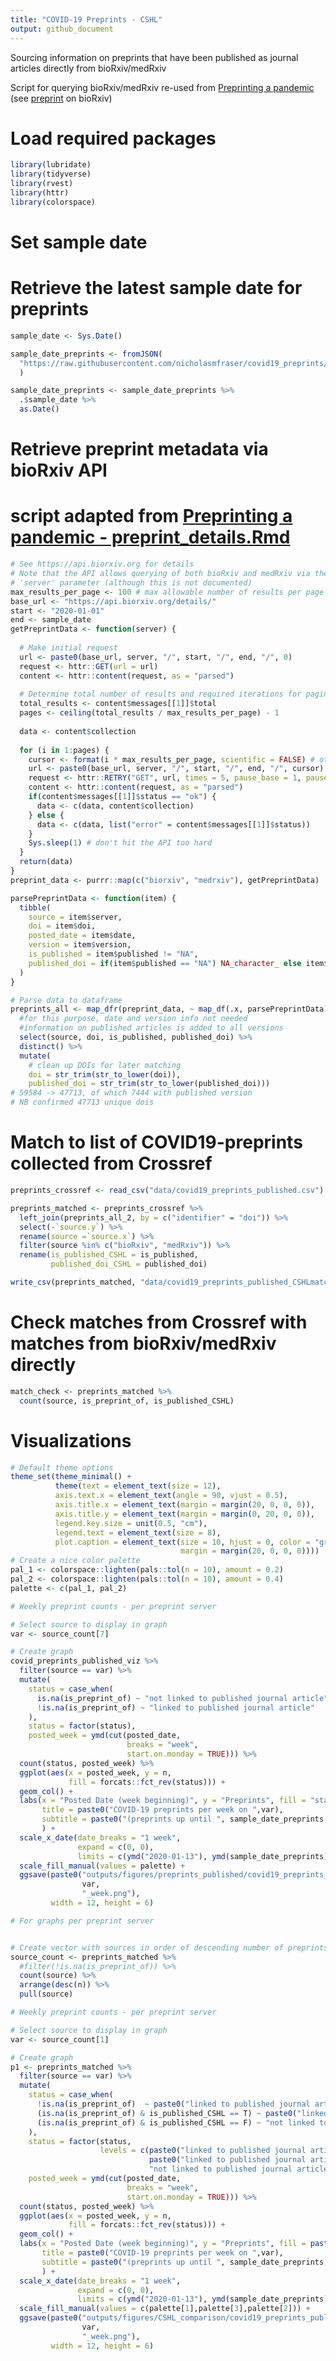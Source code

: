 ```yaml
---
title: "COVID-19 Preprints - CSHL"
output: github_document
---
```


Sourcing information on preprints that have been published as journal articles directly from bioRxiv/medRxiv

Script for querying bioRxiv/medRxiv re-used from [Preprinting a pandemic](https://github.com/preprinting-a-pandemic/pandemic_preprints) (see [preprint](https://doi.org/10.1101/2020.05.22.111294) on bioRxiv)

# Load required packages 

```r

library(lubridate)
library(tidyverse)
library(rvest)
library(httr)
library(colorspace)

```


# Set sample date
# Retrieve the latest sample date for preprints

```r
sample_date <- Sys.Date()

sample_date_preprints <- fromJSON(
  "https://raw.githubusercontent.com/nicholasmfraser/covid19_preprints/master/data/metadata.json"
  ) 

sample_date_preprints <- sample_date_preprints %>%
  .$sample_date %>%
  as.Date()

```


# Retrieve preprint metadata via bioRxiv API
# script adapted from [Preprinting a pandemic - preprint_details.Rmd](https://github.com/preprinting-a-pandemic/pandemic_preprints/blob/master/preprint_details.Rmd)

```r
# See https://api.biorxiv.org for details
# Note that the API allows querying of both bioRxiv and medRxiv via the 
# 'server' parameter (although this is not documented)
max_results_per_page <- 100 # max allowable number of results per page
base_url <- "https://api.biorxiv.org/details/"
start <- "2020-01-01"
end <- sample_date
getPreprintData <- function(server) {
  
  # Make initial request
  url <- paste0(base_url, server, "/", start, "/", end, "/", 0)
  request <- httr::GET(url = url)
  content <- httr::content(request, as = "parsed")
  
  # Determine total number of results and required iterations for paging
  total_results <- content$messages[[1]]$total
  pages <- ceiling(total_results / max_results_per_page) - 1
  
  data <- content$collection
  
  for (i in 1:pages) {
    cursor <- format(i * max_results_per_page, scientific = FALSE) # otherwise page 100000 becomes 1e05, which the api does not recognise
    url <- paste0(base_url, server, "/", start, "/", end, "/", cursor)
    request <- httr::RETRY("GET", url, times = 5, pause_base = 1, pause_cap = 60) # retry if server error
    content <- httr::content(request, as = "parsed")
    if(content$messages[[1]]$status == "ok") {
      data <- c(data, content$collection)
    } else {
      data <- c(data, list("error" = content$messages[[1]]$status))
    }
    Sys.sleep(1) # don't hit the API too hard
  }
  return(data)
}
preprint_data <- purrr::map(c("biorxiv", "medrxiv"), getPreprintData)
```


```r
parsePreprintData <- function(item) {
  tibble(
    source = item$server,
    doi = item$doi,
    posted_date = item$date,
    version = item$version,
    is_published = item$published != "NA",
    published_doi = if(item$published == "NA") NA_character_ else item$published
  )
}

# Parse data to dataframe
preprints_all <- map_dfr(preprint_data, ~ map_df(.x, parsePreprintData)) %>%
  #for this purpose, date and version info not needed
  #information on published articles is added to all versions
  select(source, doi, is_published, published_doi) %>%
  distinct() %>%
  mutate(
    # clean up DOIs for later matching
    doi = str_trim(str_to_lower(doi)),
    published_doi = str_trim(str_to_lower(published_doi)))
# 59584 -> 47713, of which 7444 with published version
# NB confirmed 47713 unique dois 

```

# Match to list of COVID19-preprints collected from Crossref

```r
preprints_crossref <- read_csv("data/covid19_preprints_published.csv")

preprints_matched <- preprints_crossref %>%
  left_join(preprints_all_2, by = c("identifier" = "doi")) %>%
  select(-`source.y`) %>%
  rename(source =`source.x`) %>%
  filter(source %in% c("bioRxiv", "medRxiv")) %>%
  rename(is_published_CSHL = is_published,
         published_doi_CSHL = published_doi)

write_csv(preprints_matched, "data/covid19_preprints_published_CSHLmatch.csv")

```

# Check matches from Crossref with matches from bioRxiv/medRxiv directly

```r

match_check <- preprints_matched %>%
  count(source, is_preprint_of, is_published_CSHL)

```

# Visualizations

```r
# Default theme options
theme_set(theme_minimal() +
          theme(text = element_text(size = 12),
          axis.text.x = element_text(angle = 90, vjust = 0.5),
          axis.title.x = element_text(margin = margin(20, 0, 0, 0)),
          axis.title.y = element_text(margin = margin(0, 20, 0, 0)),
          legend.key.size = unit(0.5, "cm"),
          legend.text = element_text(size = 8),
          plot.caption = element_text(size = 10, hjust = 0, color = "grey25", 
                                      margin = margin(20, 0, 0, 0))))
# Create a nice color palette
pal_1 <- colorspace::lighten(pals::tol(n = 10), amount = 0.2)
pal_2 <- colorspace::lighten(pals::tol(n = 10), amount = 0.4)
palette <- c(pal_1, pal_2)
```

```r

# Weekly preprint counts - per preprint server

# Select source to display in graph
var <- source_count[7]

# Create graph
covid_preprints_published_viz %>%
  filter(source == var) %>%
  mutate(
    status = case_when(
      is.na(is_preprint_of) ~ "not linked to published journal article",
      !is.na(is_preprint_of) ~ "linked to published journal article"
    ),
    status = factor(status),
    posted_week = ymd(cut(posted_date,
                          breaks = "week",
                          start.on.monday = TRUE))) %>%
  count(status, posted_week) %>%
  ggplot(aes(x = posted_week, y = n, 
             fill = forcats::fct_rev(status))) +
  geom_col() +
  labs(x = "Posted Date (week beginning)", y = "Preprints", fill = "status (from Crossref)",
       title = paste0("COVID-19 preprints per week on ",var), 
       subtitle = paste0("(preprints up until ", sample_date_preprints, ", sample date ", sample_date,")")
       ) +
  scale_x_date(date_breaks = "1 week",
               expand = c(0, 0),
               limits = c(ymd("2020-01-13"), ymd(sample_date_preprints))) +
  scale_fill_manual(values = palette) +
  ggsave(paste0("outputs/figures/preprints_published/covid19_preprints_published_",
                var,
                "_week.png"), 
         width = 12, height = 6)
```

```r
# For graphs per preprint server


# Create vector with sources in order of descending number of preprints
source_count <- preprints_matched %>%
  #filter(!is.na(is_preprint_of)) %>%
  count(source) %>%
  arrange(desc(n)) %>%
  pull(source)

```

```r

# Weekly preprint counts - per preprint server

# Select source to display in graph
var <- source_count[1]

# Create graph
p1 <- preprints_matched %>%
  filter(source == var) %>%
  mutate(
    status = case_when(
      !is.na(is_preprint_of)  ~ paste0("linked to published journal article in Crossref and ", var),
      (is.na(is_preprint_of) & is_published_CSHL == T) ~ paste0("linked to published journal article in ",var, " only"),
      (is.na(is_preprint_of) & is_published_CSHL == F) ~ "not linked to published journal article"
    ),
    status = factor(status,
                    levels = c(paste0("linked to published journal article in Crossref and ", var),
                               paste0("linked to published journal article in ",var, " only"), 
                               "not linked to published journal article")),
    posted_week = ymd(cut(posted_date,
                          breaks = "week",
                          start.on.monday = TRUE))) %>%
  count(status, posted_week) %>%
  ggplot(aes(x = posted_week, y = n, 
             fill = forcats::fct_rev(status))) +
  geom_col() +
  labs(x = "Posted Date (week beginning)", y = "Preprints", fill = paste0("status (from Crossref) and ", var),
       title = paste0("COVID-19 preprints per week on ",var), 
       subtitle = paste0("(preprints up until ", sample_date_preprints, ", sample date ", sample_date,")")
       ) +
  scale_x_date(date_breaks = "1 week",
               expand = c(0, 0),
               limits = c(ymd("2020-01-13"), ymd(sample_date_preprints))) +
  scale_fill_manual(values = c(palette[1],palette[3],palette[2])) +
  ggsave(paste0("outputs/figures/CSHL_comparison/covid19_preprints_published_compare_Crossref_",
                var,
                "_week.png"), 
         width = 12, height = 6)
```
